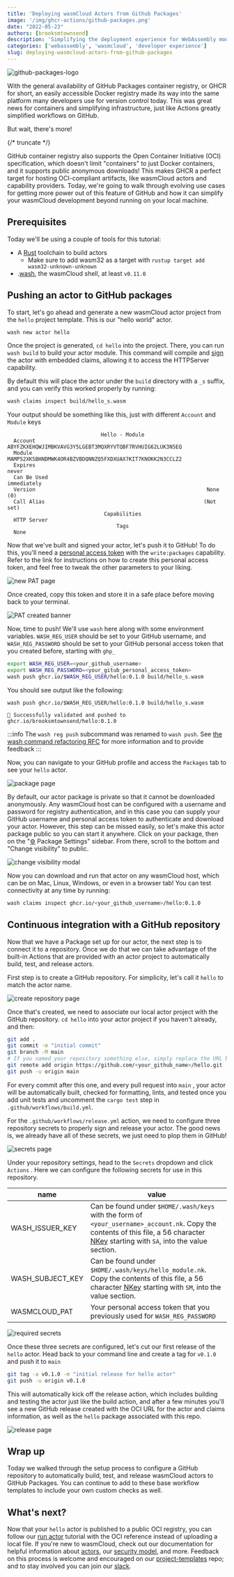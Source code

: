 ```yaml
---
title: 'Deploying wasmCloud Actors from Github Packages'
image: '/img/ghcr-actions/github-packages.png'
date: "2022-05-23"
authors: [brooksmtownsend]
description: 'Simplifying the deployment experience for WebAssembly modules.'
categories: ['webassembly', 'wasmcloud', 'developer experience']
slug: deploying-wasmcloud-actors-from-github-packages
---
```


![github-packages-logo](/img/ghcr-actions/github-packages.png)

With the general availability of GitHub Packages container registry, or GHCR for short, an easily accessible Docker registry made its way into the same platform many developers use for version control today. This was great news for containers and simplifying infrastructure, just like Actions greatly simplified workflows on GitHub.

But wait, there's more!

{/* truncate */}

GitHub container registry also supports the Open Container Initiative (OCI) specification, which doesn't limit "containers" to just Docker containers, and it supports public anonymous downloads! This makes GHCR a perfect target for hosting OCI-compliant artifacts, like wasmCloud actors and capability providers. Today, we're going to walk through evolving use cases for getting more power out of this feature of GitHub and how it can simplify your wasmCloud development beyond running on your local machine.

## Prerequisites

Today we'll be using a couple of tools for this tutorial:

- A <u>[Rust](https://www.rust-lang.org/tools/install)</u> toolchain to build actors
  - Make sure to add wasm32 as a target with `rustup target add wasm32-unknown-unknown`
- .<u>[wash](https://wasmcloud.dev/overview/installation/#install-wash)</u>, the wasmCloud shell, at least `v0.11.0`

## Pushing an actor to GitHub packages

To start, let's go ahead and generate a new wasmCloud actor project from the `hello` project template. This is our "hello world" actor.

```bash
wash new actor hello
```

Once the project is generated, `cd hello` into the project. There, you can run `wash build` to build
your actor module. This command will compile and
<u>[sign](https://wasmcloud.dev/app-dev/std-caps/#sign-the-actor)</u> the actor with embedded
claims, allowing it to access the HTTPServer capability.

By default this will place the actor under the `build` directory with a `_s` suffix, and you can
verify this worked properly by running:

```bash
wash claims inspect build/hello_s.wasm
```

Your output should be something like this, just with different `Account` and `Module` keys

```
                              Hello - Module
  Account       ABYFZKXEHQWJIMBKVAVG3Y5LGEBT3MQXRYVTQBF7RVHUIG62LUK3N5EQ
  Module        MAMP52XKSBHNDMWK4OR4BZVBDQNNZQ5FXDXUAX7KIT7KNOKK2N3CCLZ2
  Expires                                                          never
  Can Be Used                                                immediately
  Version                                                       None (0)
  Call Alias                                                   (Not set)
                               Capabilities
  HTTP Server
                                   Tags
  None
```

Now that we've built and signed your actor, let's push it to GitHub! To do this, you'll need a <u>[personal access token](https://docs.github.com/en/authentication/keeping-your-account-and-data-secure/creating-a-personal-access-token)</u> with the `write:packages` capability. Refer to the link for instructions on how to create this personal access token, and feel free to tweak the other parameters to your liking.

![new PAT page](/img/ghcr-actions/new-pat.png)

Once created, copy this token and store it in a safe place before moving back to your terminal.

![PAT created banner](/img/ghcr-actions/pat-created.png)

Now, time to push! We'll use `wash` here along with some environment variables. `WASH_REG_USER` should be set to your GitHub username, and `WASH_REG_PASSWORD` should be set to your GitHub personal access token that you created before, starting with `ghp_`

```bash
export WASH_REG_USER=<your_github_username>
export WASH_REG_PASSWORD=<your_gitub_personal_access_token>
wash push ghcr.io/$WASH_REG_USER/hello:0.1.0 build/hello_s.wasm
```

You should see output like the following:

```
wash push ghcr.io/$WASH_REG_USER/hello:0.1.0 build/hello_s.wasm

🚿 Successfully validated and pushed to ghcr.io/brooksmtownsend/hello:0.1.0
```

:::info
The `wash reg push` subcommand was renamed to `wash push`.
See [the wash command refactoring RFC](https://github.com/wasmCloud/wash/issues/538) for more information and to provide feedback
:::

Now, you can navigate to your GitHub profile and access the `Packages` tab to see your `hello` actor.

![package page](/img/ghcr-actions/package.png)

By default, our actor package is private so that it cannot be downloaded anonymously. Any wasmCloud host can be configured with a username and password for registry authentication, and in this case you can supply your GitHub username and personal access token to authenticate and download your actor. However, this step can be missed easily, so let's make this actor package public so you can start it anywhere. Click on your package, then on the "[⚙️](https://emojipedia.org/gear/) Package Settings" sidebar. From there, scroll to the bottom and "Change visibility" to public.

![change visibility modal](/img/ghcr-actions/change-visibility.png)

Now you can download and run that actor on any wasmCloud host, which can be on Mac, Linux, Windows, or even in a browser tab! You can test connectivity at any time by running:

```bash
wash claims inspect ghcr.io/<your_github_username>/hello:0.1.0
```

## Continuous integration with a GitHub repository

Now that we have a Package set up for our actor, the next step is to connect it to a repository. Once we do that we can take advantage of the built-in Actions that are provided with an actor project to automatically build, test, and release actors.

First step is to create a GitHub repository. For simplicity, let's call it `hello` to match the actor name.

![create repository page](/img/ghcr-actions/create-repo.png)

Once that's created, we need to associate our local actor project with the GitHub repository. `cd hello` into your actor project if you haven't already, and then:

```bash
git add .
git commit -m "initial commit"
git branch -M main
# If you named your repository something else, simply replace the URL below
git remote add origin https://github.com/<your_github_name>/hello.git
git push -u origin main
```

For every commit after this one, and every pull request into `main` , your actor will be automatically built, checked for formatting, lints, and tested once you add unit tests and uncomment the `cargo test` step in `.github/workflows/build.yml`.

For the `.github/workflows/release.yml` action, we need to configure three repository secrets to properly sign and release your actor. The good news is, we already have all of these secrets, we just need to plop them in GitHub!

![secrets page](/img/ghcr-actions/repo-secrets.png)

Under your repository settings, head to the `Secrets` dropdown and click `Actions` . Here we can configure the following secrets for use in this repository.

| **name**         | **value**                                                                                                                                                                                                                                                                                   |
| ---------------- | ------------------------------------------------------------------------------------------------------------------------------------------------------------------------------------------------------------------------------------------------------------------------------------------- |
| WASH_ISSUER_KEY  | Can be found under `$HOME/.wash/keys` with the form of `<your_username>_account.nk`. Copy the contents of this file, a 56 character <u>[NKey](https://docs.nats.io/running-a-nats-service/configuration/securing_nats/auth_intro/nkey_auth)</u> starting with `SA`, into the value section. |
| WASH_SUBJECT_KEY | Can be found under `$HOME/.wash/keys/hello_module.nk`. Copy the contents of this file, a 56 character <u>[NKey](https://docs.nats.io/running-a-nats-service/configuration/securing_nats/auth_intro/nkey_auth)</u> starting with `SM`, into the value section.                               |
| WASMCLOUD_PAT    | Your personal access token that you previously used for `WASH_REG_PASSWORD`                                                                                                                                                                                                                 |

![required secrets](/img/ghcr-actions/required-secrets.png)

Once these three secrets are configured, let's cut our first release of the `hello` actor. Head back to your command line and create a tag for `v0.1.0` and push it to `main`

```bash
git tag -a v0.1.0 -m "initial release for hello actor"
git push -u origin v0.1.0
```

This will automatically kick off the release action, which includes building and testing the actor just like the build action, and after a few minutes you'll see a new GitHub release created with the OCI URL for the actor and claims information, as well as the `hello` package associated with this repo.

![release page](/img/ghcr-actions/release.png)

## Wrap up

Today we walked through the setup process to configure a GitHub repository to automatically build, test, and release wasmCloud actors to GitHub Packages. You can continue to add to these base workflow templates to include your own custom checks as well.

## What's next?

Now that your `hello` actor is published to a public OCI registry, you can follow our <u>[run actor](https://wasmcloud.dev/app-dev/create-actor/run/)</u> tutorial with the OCI reference instead of uploading a local file. If you're new to wasmCloud, check out our documentation for helpful information about <u>[actors](https://wasmcloud.dev/reference/host-runtime/actors/)</u>, our <u>[security model](https://wasmcloud.dev/reference/host-runtime/security/)</u>, and more. Feedback on this process is welcome and encouraged on our <u>[project-templates](https://github.com/wasmcloud/project-templates)</u> repo; and to stay involved you can join our <u>[slack](https://slack.wasmcloud.com/)</u>.
